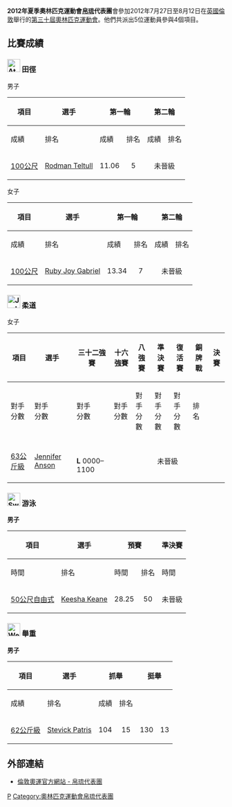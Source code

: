 {{noteTA|G1=Sports}}
{{Infobox Country Olympics
|games = 2012年夏季
|NOC = PLW
|competitors= 5
|sports= 4
|flagbearer= Rodman Teltull
}}

'''2012年夏季奧林匹克運動會[[帛琉|帛琉]]代表團'''會參加2012年7月27日至8月12日在[[英國|英國]][[倫敦|倫敦]]舉行的[[2012年夏季奧林匹克運動會|第三十屆奧林匹克運動會]]。他們共派出5位運動員參與4個項目。

== 比賽成績 ==
=== [[File:Athletics_pictogram.svg|30px]] 田徑 ===
{{main|2012年夏季奧林匹克運動會田徑比賽}}

;男子
{| class="wikitable" style="font-size:90%"
|-
!rowspan="2"|項目
!rowspan="2"|選手
!colspan="2"|第一輪
!colspan="2"|第二輪
!colspan="2"|準決賽
!colspan="2"|決賽
|-style="font-size:95%"
!成績
!排名
!成績
!排名
!成績
!排名
!成績
!排名
|-
|[[2012年夏季奧林匹克運動會田徑比賽－男子100公尺|100公尺]]
|[[Rodman_Teltull|Rodman Teltull]]
|align=center|11.06
|align=center|5
|colspan=6 bgcolor=F4C2C2 align=center|未晉級
|}
;女子
{| class="wikitable" style="font-size:90%"
|-
!rowspan="2"|項目
!rowspan="2"|選手
!colspan="2"|第一輪
!colspan="2"|第二輪
!colspan="2"|準決賽
!colspan="2"|決賽
|-style="font-size:95%"
!成績
!排名
!成績
!排名
!成績
!排名
!成績
!排名
|-
|[[2012年夏季奧林匹克運動會田徑比賽－女子100公尺|100公尺]]
|[[Ruby_Joy_Gabriel|Ruby Joy Gabriel]]
|align=center|13.34
|align=center|7
|colspan=6 bgcolor=F4C2C2 align=center|未晉級
|}

=== [[File:Judo_pictogram.svg|30px]] 柔道 ===
{{main|2012年夏季奧林匹克運動會柔道比賽}}

;女子
{| class="wikitable" style="font-size:90%"
|-
!rowspan="2"|項目
!rowspan="2"|選手
!三十二強賽
!十六強賽
!八強賽
!準決賽
!復活賽
!銅牌戰
!colspan="2"|決賽
|-
!對手<br />分數
!對手<br />分數
!對手<br />分數
!對手<br />分數
!對手<br />分數
!對手<br />分數
!對手<br />分數
!排名
|-
|align=left| [[2012年夏季奧林匹克運動會柔道比賽－女子63公斤級|63公斤級]]
|align=left| [[Jennifer_Anson|Jennifer Anson]] 
|{{flagIOCathlete|[[Munkhzaya_Tsedevsuren|Tsedevsuren]]|MGL|2012年夏季}}<br>'''L''' 0000–1100
|colspan=7 bgcolor=F4C2C2 align=center|未晉級
|}

=== [[File:Swimming_pictogram.svg|30px]] 游泳 ===
{{main|2012年夏季奧林匹克運動會游泳比賽}}

'''男子'''
{| class="wikitable" style="font-size:90%"
|-
!rowspan="2"|項目
!rowspan="2"|選手
!colspan="2"|預賽
!colspan="2"|準決賽
!colspan="2"|決賽
|-
!時間
!排名
!時間
!排名
!時間
!排名
|-
|[[2012年夏季奧林匹克運動會男子50米自由泳比賽|50公尺自由式]]
|[[Keesha_Keane|Keesha Keane]]
|align=center|28.25
|align=center|50
|colspan=4 bgcolor=F4C2C2 align=center|未晉級
|}

=== [[File:Weightlifting_pictogram.svg|30px]] 舉重 ===
{{main|2012年夏季奧林匹克運動會舉重比賽}}

'''男子'''
{| class="wikitable" style="font-size:90%"
|-
!rowspan="2"|項目
!rowspan="2"|選手
!colspan="2"|抓舉
!colspan="2"|挺舉
!rowspan="2" width=50|總成績
!rowspan="2" width=50|排名
|-style="font-size:95%"
!成績
!排名
!成績
!排名
|-
|[[2012年夏季奧林匹克運動會舉重比賽－男子62公斤級|62公斤級]]
|[[Stevick_Patris|Stevick Patris]]
|align=center|104
|align=center|15
|align=center|130
|align=center|13
|align=center|234
|align=center|14
|}

== 外部連結 ==
* [https://web.archive.org/web/20120801104424/http://www.london2012.com/country/palau/ 倫敦奧運官方網站 - 帛琉代表團] {{En}}

{{Nations at the 2012 Summer Olympics}}

[[Category:2012年夏季奧林匹克運動會代表團|P]]
[[Category:奧林匹克運動會帛琉代表團|Category:奧林匹克運動會帛琉代表團]]
